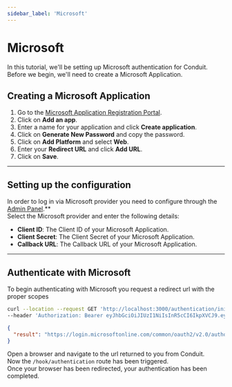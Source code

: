 ```yaml
---
sidebar_label: 'Microsoft'
---
```


# Microsoft

In this tutorial, we'll be setting up Microsoft authentication for Conduit.<br />
Before we begin, we'll need to create a Microsoft Application.

## Creating a Microsoft Application

1. Go to the [Microsoft Application Registration Portal](https://apps.dev.microsoft.com/).
2. Click on **Add an app**.
3. Enter a name for your application and click **Create application**.
4. Click on **Generate New Password** and copy the password.
5. Click on **Add Platform** and select **Web**.
6. Enter your **Redirect URL** and click **Add URL**.
7. Click on **Save**.

------------------------------------------------------------------------------------------------

## Setting up the configuration

In order to log in via Microsoft provider you need to configure through the [Admin Panel](../../config#third-party-providers).**<br />
Select the Microsoft provider and enter the following details:

- **Client ID**: The Client ID of your Microsoft Application.
- **Client Secret**: The Client Secret of your Microsoft Application.
- **Callback URL**: The Callback URL of your Microsoft Application.

------------------------------------------------------------------------------------------------

## Authenticate with Microsoft

To begin authenticating with Microsoft you request a redirect url with the proper scopes<br />

``` bash title="Request"
curl --location --request GET 'http://localhost:3000/authentication/init/microsoft' \
--header 'Authorization: Bearer eyJhbGciOiJIUzI1NiIsInR5cCI6IkpXVCJ9.eyJpZCI6IjYzNjNjZGNkMDhkNTU2MDk1NmM4MGQ4OSIsImlhdCI6MTY2OTIxMDM1MywiZXhwIjoxNjY5MjgyMzUzfQ.TyvHCuyDKLiKFoEpaXRdbYoFwrzDlFiW4VdUVQJdf7U' \
```

``` json title="Response"
{
  "result": "https://login.microsoftonline.com/common/oauth2/v2.0/authorize?client_id=CLIENT_ID&response_type=code&redirect_uri=REDIRECT_URL&response_mode=query&scope=openid%20profile%20email&state=STATE"
}
```


Open a browser and navigate to the url returned to you from Conduit.<br />
Now the `/hook/authentication` route has been triggered.<br />
Once your browser has been redirected, your authentication has been completed.<br />




